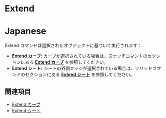 
# Extend

<Reference shortcut="" command="Extend" button="" />

# Japanese
Extend コマンドは選択されたオブジェクトに基づいて実行されます：
   - **Extend カーブ:** カーブが選択されている場合は、スケッチコマンドのセクションにある [**Extend カーブ**](extend-curve) を参照してください。
   - **Extend シート:** シートの外側エッジが選択されている場合は、ソリッドコマンドのセクションにある [**Extend シート**](/solid/extend-sheet) を参照してください。

## 関連項目
- [Extend カーブ](/sketch/extend-curve)
- [Extend シート](extend-sheet)